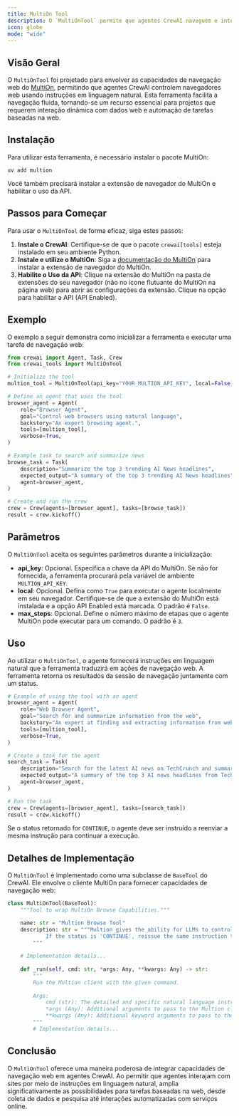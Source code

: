 ```yaml
---
title: MultiOn Tool
description: O `MultiOnTool` permite que agentes CrewAI naveguem e interajam com a web por meio de instruções em linguagem natural.
icon: globe
mode: "wide"
---
```


## Visão Geral

O `MultiOnTool` foi projetado para envolver as capacidades de navegação web do [MultiOn](https://docs.multion.ai/welcome), permitindo que agentes CrewAI controlem navegadores web usando instruções em linguagem natural. Esta ferramenta facilita a navegação fluida, tornando-se um recurso essencial para projetos que requerem interação dinâmica com dados web e automação de tarefas baseadas na web.

## Instalação

Para utilizar esta ferramenta, é necessário instalar o pacote MultiOn:

```shell
uv add multion
```

Você também precisará instalar a extensão de navegador do MultiOn e habilitar o uso da API.

## Passos para Começar

Para usar o `MultiOnTool` de forma eficaz, siga estes passos:

1. **Instale o CrewAI**: Certifique-se de que o pacote `crewai[tools]` esteja instalado em seu ambiente Python.
2. **Instale e utilize o MultiOn**: Siga a [documentação do MultiOn](https://docs.multion.ai/learn/browser-extension) para instalar a extensão de navegador do MultiOn.
3. **Habilite o Uso da API**: Clique na extensão do MultiOn na pasta de extensões do seu navegador (não no ícone flutuante do MultiOn na página web) para abrir as configurações da extensão. Clique na opção para habilitar a API (API Enabled).

## Exemplo

O exemplo a seguir demonstra como inicializar a ferramenta e executar uma tarefa de navegação web:

```python Code
from crewai import Agent, Task, Crew
from crewai_tools import MultiOnTool

# Initialize the tool
multion_tool = MultiOnTool(api_key="YOUR_MULTION_API_KEY", local=False)

# Define an agent that uses the tool
browser_agent = Agent(
    role="Browser Agent",
    goal="Control web browsers using natural language",
    backstory="An expert browsing agent.",
    tools=[multion_tool],
    verbose=True,
)

# Example task to search and summarize news
browse_task = Task(
    description="Summarize the top 3 trending AI News headlines",
    expected_output="A summary of the top 3 trending AI News headlines",
    agent=browser_agent,
)

# Create and run the crew
crew = Crew(agents=[browser_agent], tasks=[browse_task])
result = crew.kickoff()
```

## Parâmetros

O `MultiOnTool` aceita os seguintes parâmetros durante a inicialização:

- **api_key**: Opcional. Especifica a chave da API do MultiOn. Se não for fornecida, a ferramenta procurará pela variável de ambiente `MULTION_API_KEY`.
- **local**: Opcional. Defina como `True` para executar o agente localmente em seu navegador. Certifique-se de que a extensão do MultiOn está instalada e a opção API Enabled está marcada. O padrão é `False`.
- **max_steps**: Opcional. Define o número máximo de etapas que o agente MultiOn pode executar para um comando. O padrão é `3`.

## Uso

Ao utilizar o `MultiOnTool`, o agente fornecerá instruções em linguagem natural que a ferramenta traduzirá em ações de navegação web. A ferramenta retorna os resultados da sessão de navegação juntamente com um status.

```python Code
# Example of using the tool with an agent
browser_agent = Agent(
    role="Web Browser Agent",
    goal="Search for and summarize information from the web",
    backstory="An expert at finding and extracting information from websites.",
    tools=[multion_tool],
    verbose=True,
)

# Create a task for the agent
search_task = Task(
    description="Search for the latest AI news on TechCrunch and summarize the top 3 headlines",
    expected_output="A summary of the top 3 AI news headlines from TechCrunch",
    agent=browser_agent,
)

# Run the task
crew = Crew(agents=[browser_agent], tasks=[search_task])
result = crew.kickoff()
```

Se o status retornado for `CONTINUE`, o agente deve ser instruído a reenviar a mesma instrução para continuar a execução.

## Detalhes de Implementação

O `MultiOnTool` é implementado como uma subclasse de `BaseTool` do CrewAI. Ele envolve o cliente MultiOn para fornecer capacidades de navegação web:

```python Code
class MultiOnTool(BaseTool):
    """Tool to wrap MultiOn Browse Capabilities."""

    name: str = "Multion Browse Tool"
    description: str = """Multion gives the ability for LLMs to control web browsers using natural language instructions.
            If the status is 'CONTINUE', reissue the same instruction to continue execution
        """
    
    # Implementation details...
    
    def _run(self, cmd: str, *args: Any, **kwargs: Any) -> str:
        """
        Run the Multion client with the given command.
        
        Args:
            cmd (str): The detailed and specific natural language instruction for web browsing
            *args (Any): Additional arguments to pass to the Multion client
            **kwargs (Any): Additional keyword arguments to pass to the Multion client
        """
        # Implementation details...
```

## Conclusão

O `MultiOnTool` oferece uma maneira poderosa de integrar capacidades de navegação web em agentes CrewAI. Ao permitir que agentes interajam com sites por meio de instruções em linguagem natural, amplia significativamente as possibilidades para tarefas baseadas na web, desde coleta de dados e pesquisa até interações automatizadas com serviços online.